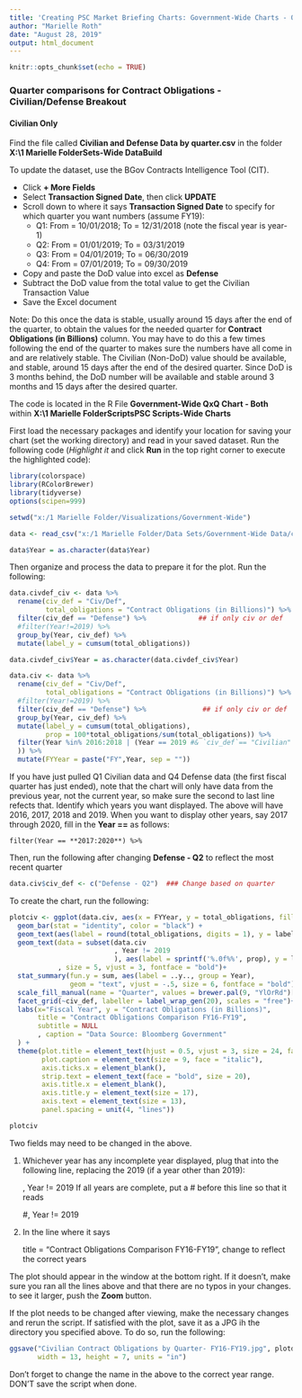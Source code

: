 ---
title: 'Creating PSC Market Briefing Charts: Government-Wide Charts - QxQ Civ Only'
author: "Marielle Roth"
date: "August 28, 2019"
output: html_document
---

```{r setup, include=FALSE}
knitr::opts_chunk$set(echo = TRUE)
```

### Quarter comparisons for Contract Obligations - Civilian/Defense Breakout

#### Civilian Only

Find the file called **Civilian and Defense Data by quarter.csv** in the folder **X:\1 Marielle Folder\Data Sets\Government-Wide Data\csv\To Build**

To update the dataset, use the BGov Contracts Intelligence Tool (CIT).  

+ Click **+ More Fields**
+ Select **Transaction Signed Date**, then click **UPDATE**
+ Scroll down to where it says **Transaction Signed Date** to specify for which quarter you want numbers (assume FY19):
    + Q1: From = 10/01/2018; To = 12/31/2018 (note the fiscal year is year-1)
    + Q2: From = 01/01/2019; To = 03/31/2019
    + Q3: From = 04/01/2019; To = 06/30/2019
    + Q4: From = 07/01/2019; To = 09/30/2019
+ Copy and paste the DoD value into excel as **Defense**
+ Subtract the DoD value from the total value to get the Civilian Transaction Value
+ Save the Excel document

Note: Do this once the data is stable, usually around 15 days after the end of the quarter, to obtain the values for the needed quarter for **Contract Obligations (in Billions)** column.  You may have to do this a few times following the end of the quarter to makes sure the numbers have all come in and are relatively stable.  The Civilian (Non-DoD) value should be available, and stable, around 15 days after the end of the desired quarter.  Since DoD is 3 months behind, the DoD number will be available and stable around 3 months and 15 days after the desired quarter.


The code is located in the R File **Government-Wide QxQ Chart - Both** within **X:\1 Marielle Folder\R Scripts\Useful PSC Scripts\Government-Wide Charts**

First load the necessary packages and identify your location for saving your chart (set the working directory) and read in your saved dataset. Run the following code (*Highlight it* and click __Run__ in the top right corner to execute the highlighted code):
```{r, eval=FALSE}
library(colorspace)
library(RColorBrewer)
library(tidyverse)
options(scipen=999)

setwd("x:/1 Marielle Folder/Visualizations/Government-Wide")

data <- read_csv("x:/1 Marielle Folder/Data Sets/Government-Wide Data/csv/To Build/Civilian and Defense Data by quarter.csv")

data$Year = as.character(data$Year)
```

Then organize and process the data to prepare it for the plot. Run the following:

```{r, eval=FALSE}
data.civdef_civ <- data %>%
  rename(civ_def = "Civ/Def",
         total_obligations = "Contract Obligations (in Billions)") %>%
  filter(civ_def == "Defense") %>%             ## if only civ or def
  #filter(Year!=2019) %>%
  group_by(Year, civ_def) %>%
  mutate(label_y = cumsum(total_obligations))

data.civdef_civ$Year = as.character(data.civdef_civ$Year)

data.civ <- data %>%
  rename(civ_def = "Civ/Def",
         total_obligations = "Contract Obligations (in Billions)") %>%
  #filter(Year!=2019) %>%
  filter(civ_def == "Defense") %>%              ## if only civ or def
  group_by(Year, civ_def) %>%
  mutate(label_y = cumsum(total_obligations),
         prop = 100*total_obligations/sum(total_obligations)) %>%
  filter(Year %in% 2016:2018 | (Year == 2019 #& `civ_def`== "Civilian" ###if first quarter
  )) %>%
  mutate(FYYear = paste("FY",Year, sep = ""))
```

If you have just pulled Q1 Civilian data and Q4 Defense data (the first fiscal quarter has just ended), note that the chart will only have data from the previous year, not the current year, so make sure the second to last line refects that. Identify which years you want displayed.  The above will have 2016, 2017, 2018 and 2019.  When you want to display other years, say 2017 through 2020, fill in the **Year ==** as follows:

    filter(Year == **2017:2020**) %>%

Then, run the following after changing **Defense - Q2** to reflect the most recent quarter  
```{r, eval=FALSE}
data.civ$civ_def <- c("Defense - Q2")  ### Change based on quarter

```

To create the chart, run the following:

```{r, eval=FALSE}
plotciv <- ggplot(data.civ, aes(x = FYYear, y = total_obligations, fill = factor(Quarter, levels = c("Q4","Q3", "Q2","Q1")))) +
  geom_bar(stat = "identity", color = "black") +
  geom_text(aes(label = round(total_obligations, digits = 1), y = label_y), size = 5, vjust = 1.5, fontface = "bold")+
  geom_text(data = subset(data.civ
                          , Year != 2019
                          ), aes(label = sprintf('%.0f%%', prop), y = label_y)
            , size = 5, vjust = 3, fontface = "bold")+
  stat_summary(fun.y = sum, aes(label = ..y.., group = Year),
               geom = "text", vjust = -.5, size = 6, fontface = "bold")+   
  scale_fill_manual(name = "Quarter", values = brewer.pal(9, "YlOrRd")[c(1,3,5,7)])+
  facet_grid(~civ_def, labeller = label_wrap_gen(20), scales = "free")+
  labs(x="Fiscal Year", y = "Contract Obligations (in Billions)", 
       title = "Contract Obligations Comparison FY16-FY19",    
       subtitle = NULL
       , caption = "Data Source: Bloomberg Government"
  ) +                                                                                             
  theme(plot.title = element_text(hjust = 0.5, vjust = 3, size = 24, face = "bold"), plot.subtitle = element_text(hjust = 0.5, size = 18, face = "bold"),
        plot.caption = element_text(size = 9, face = "italic"),
        axis.ticks.x = element_blank(),
        strip.text = element_text(face = "bold", size = 20), 
        axis.title.x = element_blank(),
        axis.title.y = element_text(size = 17),
        axis.text = element_text(size = 13),
        panel.spacing = unit(4, "lines"))

plotciv
```

Two fields may need to be changed in the above.  

1. Whichever year has any incomplete year displayed, plug that into the following line, replacing the 2019 (if a year other than 2019):  

    , Year != 2019 
If all years are complete, put a # before this line so that it reads

    #, Year != 2019
    
2. In the line where it says 
    
    title = "Contract Obligations Comparison FY16-FY19",
change to reflect the correct years


The plot should appear in the window at the bottom right.  If it doesn't, make sure you ran all the lines above and that there are no typos in your changes.  to see it larger, push the **Zoom** button.

If the plot needs to be changed after viewing, make the necessary changes and rerun the script.  If satisfied with the plot, save it as a JPG ih the directory you specified above. To do so, run the following: 

```{r, eval=FALSE}
ggsave("Civilian Contract Obligations by Quarter- FY16-FY19.jpg", plotdef,                  
       width = 13, height = 7, units = "in")
```
Don't forget to change the name in the above to the correct year range.  DON'T save the script when done.